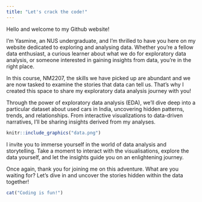 ```yaml
---
title: "Let's crack the code!"
---
```


Hello and welcome to my Github website!

I'm Yasmine, an NUS undergraduate, and I'm thrilled to have you here on my website dedicated to exploring and analysing data. Whether you're a fellow data enthusiast, a curious learner about what we do for exploratory data analysis, or someone interested in gaining insights from data, you're in the right place.

In this course, NM2207, the skills we have picked up are abundant and we are now tasked to examine the stories that data can tell us. That's why I created this space to share my exploratory data analysis journey with you!

Through the power of exploratory data analysis (EDA), we'll dive deep into a particular dataset about used cars in India, uncovering hidden patterns, trends, and relationships. From interactive visualizations to data-driven narratives, I'll be sharing insights derived from my analyses.
```r
knitr::include_graphics("data.png")
```

I invite you to immerse yourself in the world of data analysis and storytelling. Take a moment to interact with the visualisations, explore the data yourself, and let the insights guide you on an enlightening journey.

Once again, thank you for joining me on this adventure. What are you waiting for? Let's dive in and uncover the stories hidden within the data together! 

```r
cat("Coding is fun!")
```
